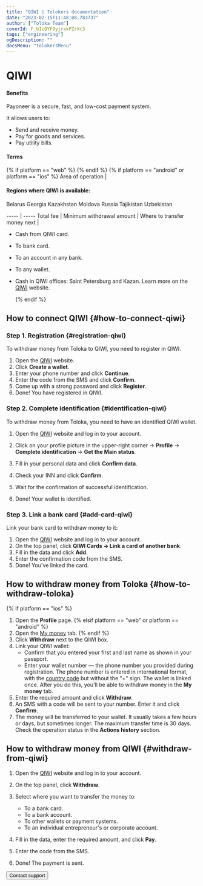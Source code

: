 ```yaml
---
title: "QIWI | Tolokers documentation"
date: "2023-02-15T11:48:08.783737"
author: ["Toloka Team"]
coverId: F_bIcOYF9yjrxkPZrXc3
tags: ["engineering"]
ogDescription: ""
docsMenu: "tolokersMenu"
---
```



# QIWI

#### Benefits

Payoneer is a secure, fast, and low-cost payment system.

It allows users to:

- Send and receive money.
- Pay for goods and services.
- Pay utility bills.

#### Terms

{% if platform == "web" %}
<PopupInfoQiwiConditions/>
{% endif %}
{% if platform == "android" or platform == "ios"  %}
Area of operation |

<Cut title="Only certain countries">

#### Regions where QIWI is available:

Belarus
Georgia
Kazakhstan
Moldova
Russia
Tajikistan
Uzbekistan

</Cut>

----- | -----
Total fee | <QiwiWalletTable1/>
Minimum withdrawal amount | <QiwiWalletTable2/>
Where to transfer money next |
- Cash from QIWI card.
- To bank card.
- To an account in any bank.
- To any wallet.
- Cash in QIWI offices: Saint Petersburg and Kazan.
   Learn more on the [QIWI](https://qiwi.com/) website.

   {% endif %}

## How to connect QIWI {#how-to-connect-qiwi}

### Step 1. Registration {#registration-qiwi}

To withdraw money from Toloka to QIWI, you need to register in QIWI.

1. Open the [QIWI](https://qiwi.com/) website.
1. Click **Create a wallet**.
1. Enter your phone number and click **Continue**.
1. Enter the code from the SMS and click **Confirm**.
1. Come up with a strong password and click **Register**.
1. Done! You have registered in QIWI.

### Step 2. Complete identification {#identification-qiwi}

To withdraw money from Toloka, you need to have an identified QIWI wallet.

1. Open the [QIWI](https://qiwi.com/) website and log in to your account.
1. Click on your profile picture in the upper-right corner → **Profile** → **Complete identification** → **Get the Main status**.
1. Fill in your personal data and click **Confirm data**.
1. Check your INN and click **Confirm**.

1. Wait for the confirmation of successful identification.

1. Done! Your wallet is identified.

### Step 3. Link a bank card {#add-card-qiwi}

Link your bank card to withdraw money to it:

1. Open the [QIWI](https://qiwi.com/) website and log in to your account.
1. On the top panel, click **QIWI Cards → Link a card of another bank**.
1. Fill in the data and click **Add**.
1. Enter the confirmation code from the SMS.
1. Done! You've linked the card.

## How to withdraw money from Toloka {#how-to-withdraw-toloka}

{% if platform == "ios" %}
1. Open the **Profile** page.
   {% elsif platform == "web" or platform == "android" %}
1. Open the [My money](https://toloka.yandex.com/profile/money) tab.
   {% endif %}
1. Click **Withdraw** next to the QIWI box.
1. Link your QIWI wallet:
   - Confirm that you entered your first and last name as shown in your passport.
   - Enter your wallet number — the phone number you provided during registration. The phone number is entered in international format, with the [country code](https://contactpay.notion.site/Phone-numbers-codes-supported-by-QIWI-wallet-c13bca9f5ce44f20a00289e0275ce63d) but without the "+" sign.
      The wallet is linked once. After you do this, you'll be able to withdraw money in the **My money** tab.
1. Enter the required amount and click **Withdraw**.
1. An SMS with a code will be sent to your number. Enter it and click **Confirm**.
1. The money will be transferred to your wallet. It usually takes a few hours or days, but sometimes longer. The maximum transfer time is 30 days. Check the operation status in the **Actions history** section.

<Check/>

## How to withdraw money from QIWI {#withdraw-from-qiwi}

1. Open the [QIWI](https://qiwi.com/) website and log in to your account.
1. On the top panel, click **Withdraw**.
1. Select where you want to transfer the money to:
   - To a bank card.
   - To a bank account.
   - To other wallets or payment systems.
   - To an individual entrepreneur's or corporate account.

1. Fill in the data, enter the required amount, and click **Pay**.
1. Enter the code from the SMS.
1. Done! The payment is sent.

<Button themeColor="light" view="default" size="l" type="link" url="../troubleshooting/troubleshooting#money_withdrawal">Contact support</Button>